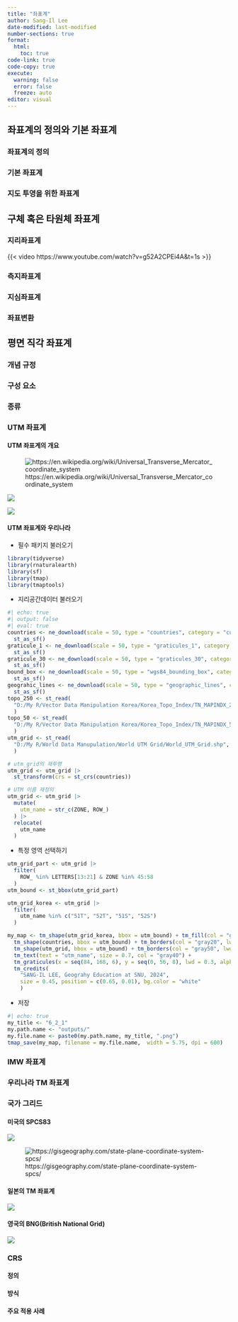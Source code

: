 ```yaml
---
title: "좌표계"
author: Sang-Il Lee
date-modified: last-modified
number-sections: true
format: 
  html: 
    toc: true
code-link: true
code-copy: true
execute: 
  warning: false
  error: false
  freeze: auto
editor: visual
---
```


## 좌표계의 정의와 기본 좌표계

### 좌표계의 정의

### 기본 좌표계

### 지도 투영을 위한 좌표계

## 구체 혹은 타원체 좌표계

### 지리좌표계

{{< video https://www.youtube.com/watch?v=g52A2CPEi4A&t=1s >}}

### 측지좌표계

### 지심좌표계

### 좌표변환

## 평면 직각 좌표계

### 개념 규정

### 구성 요소

### 종류

### UTM 좌표계

#### UTM 좌표계의 개요

![https://en.wikipedia.org/wiki/Universal_Transverse_Mercator_coordinate_system](images/clipboard-1968212367.png)

![](images/clipboard-3549641415.png)

![](images/clipboard-3041164177.png){fig-align="center"}

#### UTM 좌표계와 우리나라

-   필수 패키지 불러오기

```r
library(tidyverse) 
library(rnaturalearth)
library(sf) 
library(tmap) 
library(tmaptools)
```

-   지리공간데이터 불러오기

```r
#| echo: true
#| output: false
#| eval: true
countries <- ne_download(scale = 50, type = "countries", category = "cultural") |> 
  st_as_sf()
graticule_1 <- ne_download(scale = 50, type = "graticules_1", category = "physical") |> 
  st_as_sf()
graticule_30 <- ne_download(scale = 50, type = "graticules_30", category = "physical") |> 
  st_as_sf()
bound_box <- ne_download(scale = 50, type = "wgs84_bounding_box", category = "physical") |> 
  st_as_sf()
geograhic_lines <- ne_download(scale = 50, type = "geographic_lines", category = "physical") |> 
  st_as_sf()
topo_250 <- st_read(
  "D:/My R/Vector Data Manipulation Korea/Korea_Topo_Index/TN_MAPINDX_250K-polygon.shp", options = "ENCODING=CP949"
  )
topo_50 <- st_read(
  "D:/My R/Vector Data Manipulation Korea/Korea_Topo_Index/TN_MAPINDX_50K-polygon.shp", options = "ENCODING=CP949"
  )
utm_grid <- st_read(
  "D:/My R/World Data Manupulation/World UTM Grid/World_UTM_Grid.shp", options = "ENCODING=CP949"
  )

# utm_grid의 재투영
utm_grid <- utm_grid |> 
  st_transform(crs = st_crs(countries))

# UTM 이름 재정의
utm_grid <- utm_grid |> 
  mutate(
    utm_name = str_c(ZONE, ROW_)
  ) |> 
  relocate(
    utm_name
  )
```

-   특정 영역 선택하기

```r
utm_grid_part <- utm_grid |> 
  filter(
    ROW_ %in% LETTERS[13:21] & ZONE %in% 45:58
  )
utm_bound <- st_bbox(utm_grid_part)

utm_grid_korea <- utm_grid |> 
  filter(
    utm_name %in% c("51T", "52T", "51S", "52S")
  )

my_map <- tm_shape(utm_grid_korea, bbox = utm_bound) + tm_fill(col = "gray80") + 
  tm_shape(countries, bbox = utm_bound) + tm_borders(col = "gray20", lwd = 0.75) +
  tm_shape(utm_grid, bbox = utm_bound) + tm_borders(col = "gray50", lwd = 0.75) + 
  tm_text(text = "utm_name", size = 0.7, col = "gray40") +
  tm_graticules(x = seq(84, 168, 6), y = seq(0, 56, 8), lwd = 0.3, alpha = 0.5, labels.size = 0.5) + 
  tm_credits(
    "SANG-IL LEE, Geograhy Education at SNU, 2024", 
    size = 0.45, position = c(0.65, 0.01), bg.color = "white"
    )
```

-   저장

```r
#| echo: true
my_title <- "6_2_1" 
my.path.name <- "outputs/" 
my.file.name <- paste0(my.path.name, my_title, ".png") 
tmap_save(my_map, filename = my.file.name,  width = 5.75, dpi = 600)
```

### 

### IMW 좌표계

### 우리나라 TM 좌표계

### 국가 그리드

#### 미국의 SPCS83

![](images/clipboard-1909351142.png)

![https://gisgeography.com/state-plane-coordinate-system-spcs/](images/clipboard-673631514.png)

#### 일본의 TM 좌표계

![](images/clipboard-3470015781.png){fig-align="center"}

#### 영국의 BNG(British National Grid)

![](images/clipboard-2153214845.png){fig-align="center"}

### CRS

#### 정의

#### 방식

#### 주요 적용 사례
